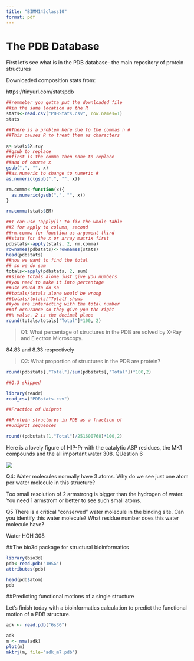 ```yaml
---
title: "BIMM143class10"
format: pdf
---
```


# The PDB Database

First let's see what is in the PDB database-
the main repository of protein structures

Downloaded composition stats from: 

https://tinyurl.com/statspdb


```r
##remmeber you gotta put the downloaded file 
##in the same location as the R
stats<-read.csv("PDBStats.csv", row.names=1)
stats

##There is a problem here due to the commas n #
##This causes R to treat them as characters

x<-stats$X.ray
##gsub to replace
##first is the comma then none to replace 
##and of course x
gsub(",", "", x)
##as.numeric to change to numeric #
as.numeric(gsub(",", "", x))
```
```r
rm.comma<-function(x){
  as.numeric(gsub(",", "", x))
}

rm.comma(stats$EM)

##I can use 'apply()' to fix the whole table
##2 for apply to column, second
##rm.comma for function as argument third
##stats for the x or array matrix first
pdbstats<-apply(stats, 2, rm.comma)
rownames(pdbstats)<-rownames(stats)
head(pdbstats)
##now we want to find the total
## so we do sum
totals<-apply(pdbstats, 2, sum)
##since totals alone just give you numbers
##you need to make it into percentage
##use round to do so
##totals/totals alone would be wrong
##totals/totals["Total] shows
##you are interacting with the total number
##of occurance so they give you the right
##% value. 2 is the decimal place
round(totals/totals["Total"]*100, 2)
```
>Q1: What percentage of structures in the PDB are 
solved by X-Ray and Electron Microscopy. 

84.83 and 8.33 respectively

>Q2: What proportion of structures in the PDB are protein? 

```r
round(pdbstats[,"Total"]/sum(pdbstats[,"Total"])*100,2)

##Q.3 skipped
```
```r
library(readr)
read_csv("PDBstats.csv")
```

```r
##Fraction of Uniprot

##Protein structures in PDB as a fraction of 
##Uniprot sequences

round((pdbstats[1,"Total"]/251600768)*100,2)


```

Here is a lovely figure of HIP-Pr with 
the catalytic ASP residues, the MK1 compounds 
and the all important water 308. QUestion 6

![](1HSG.png)


Q4: Water molecules normally have 3 atoms. 
Why do we see just one atom per water molecule 
in this structure?

Too small resolution of 2 armstrong is 
bigger than the hydrogen of water. 
You need 1 armstrom or better to see such small atoms. 

Q5 There is a critical “conserved” water molecule 
in the binding site. 
Can you identify this water molecule? 
What residue number does this water molecule have?

Water HOH 308

##The bio3d package for structural bioinformatics

```r
library(bio3d)
pdb<-read.pdb("1HSG")
attributes(pdb)

head(pdb$atom)
pdb

```
##Predicting functional motions of a single structure

Let's finish today with a bioinformatics calculation to predict the functional motion of a PDB structure. 

```r
adk <- read.pdb("6s36")

adk
m <- nma(adk)
plot(m)
mktrj(m, file="adk_m7.pdb")

```

